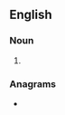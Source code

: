 ==English==

===Noun===
{{head|en|noun plural form}}

# {{plural of|cardiomyocyte|lang=en}}

===Anagrams===
* {{anagrams|en|myocardiocytes}}